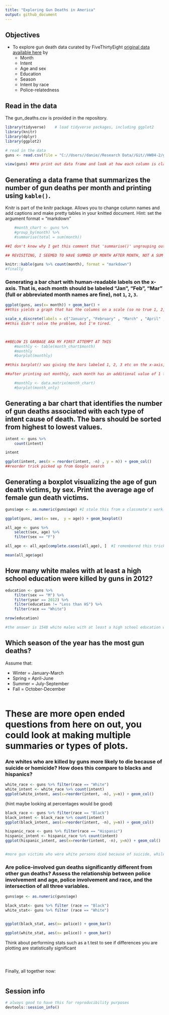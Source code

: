 ---
title: "Exploring Gun Deaths in America"
output: github_document
---

## Objectives
* To explore gun death data curated by FiveThirtyEight [original data available here](https://github.com/fivethirtyeight/guns-data) by
    * Month
    * Intent
    * Age and sex
    * Education
    * Season
    * Intent by race
    * Police-relatedness 

## Read in the data

The gun_deaths.csv is provided in the repository. 
```{r load-data, message=FALSE, warning=FALSE}
library(tidyverse)    # load tidyverse packages, including ggplot2
library(knitr)
library(dplyr)
library(ggplot2)

# read in the data
guns <- read.csv(file = "C://Users//danie//Research Data//Git//HW04-2/gun_deaths.csv", header = TRUE)

view(guns) ##to print out data frame and look at how each column is classified
```
## Generating a data frame that summarizes the number of gun deaths per month and printing using `kable()`. 

Knitr is part of the knitr package. Allows you to change column names and add captions and make pretty tables in your knitted document. Hint: set the argument format = "markdown"


```{r month, warning=FALSE}
    #month_chart <- guns %>% 
    #group_by(month) %>%
    #summarise(total = sum(month))

##I don't know why I get this comment that 'summarise()' ungrouping output (override with 'groups' argument ... if I swich the two functions around, I get an error. If I omit group_by and only run the summarise function, I get a total of all the deaths combined (at least only one datum output .. the code is running, so I'm leaving it).

## REVISITING, I SEEMED TO HAVE SUMMED UP MONTH AFTER MONTH, NOT A SUM FOR EACH INVIDIUAL MONTH (meaning December basically had the total for the deaths combine). ; then deleted basic knitr function. Took a peak at someone else's homework assignment, and tried to follow along as well as with a Google Answer I saw using this format. 

knitr::kable(guns %>% count(month), format = "markdown")
#finally

```


### Generating a bar chart with human-readable labels on the x-axis. That is, each month should be labeled "Jan", "Feb", "Mar" (full or abbreviated month names are fine), not `1`, `2`, `3`.

```{r month_chart}
ggplot(guns, aes(x= month)) + geom_bar() + 
##this yields a graph that has the columns on a scale (so no true 1, 2, 3, 4.. etc) Instead the default x-axis was 0-12.5   

scale_x_discrete(labels = c("January", "February" , "March" , "April" , "May" , "June" , "July" , "August" , "September" , "October" , "November", "December"))
##this didn't solve the problem, but I'm tired. 
   


##BELOW IS GARBAGE AKA MY FIRST ATTEMPT AT THIS 
    #monthly <- table(month_chart$month)
    #monthly
    #barplot(monthly)

##this barplot() was giving the bars labeled 1, 2, 3 etc on the x-axis, but the y-axis is now out of scale and I am unsure how to scale it without further Googling. 

##after printing out monthly, each month has an additional value of 1 for some reason. I tried to convert the dataframe into a matrix. but now it gives only two bars. 

    #monthly <- data.matrix(month_chart)
    #barplot(month_only)

```

## Generating a bar chart that identifies the number of gun deaths associated with each type of intent cause of death. The bars should be sorted from highest to lowest values.

```{r intent}
intent <- guns %>%
    count(intent)

intent

ggplot(intent, aes(x = reorder(intent, -n) , y = n)) + geom_col()
##reorder trick picked up from Google search
```

## Generating a boxplot visualizing the age of gun death victims, by sex. Print the average age of female gun death victims.

```{r age_&_sex}
guns$age <- as.numeric(guns$age) #I stole this from a classmate's work. I saw that without this, my boxplot was giving a value to each age and skewing the overall look of the boxplot, as well being illegible. 

ggplot(guns, aes(x= sex,  y = age)) + geom_boxplot()

all_age <- guns %>%
    select(sex, age) %>%
    filter(sex == "F")

all_age <- all_age[complete.cases(all_age), ]  #I remembered this trick from my assignment last week. Withouth this statement, taking the mean of the Female ages was yielding an NA result. Presumably some values are not provided (no age given) so I used complete cases to only include those that had a value. After I wrote this in, mean function returned a number. 

mean(all_age$age)
```


## How many white males with at least a high school education were killed by guns in 2012?

```{r education}
education <- guns %>% 
    filter(sex == "M") %>%
    filter(year == 2012) %>%
    filter(education != "Less than HS") %>%
    filter(race == "White")

nrow(education)

#the answer is 1548 white males with at least a high school education were killed by guns in 2012
```


## Which season of the year has the most gun deaths?

Assume that:

* Winter = January-March
* Spring = April-June
* Summer = July-September
* Fall = October-December

```{r season}

```


# These are more open ended questions from here on out, you could look at making multiple summaries or types of plots. 

### Are whites who are killed by guns more likely to die because of suicide or homicide? How does this compare to blacks and hispanics?

```{r race}
white_race <- guns %>% filter(race == "White")
white_intent <- white_race %>% count(intent)
ggplot(white_intent, aes(x=reorder(intent, -n), y=n)) + geom_col()


```

(hint maybe looking at percentages would be good)
```{r race_2}
black_race <- guns %>% filter(race == "Black")
black_intent <- black_race %>% count(intent)
ggplot(black_intent, aes(x=reorder(intent, -n), y=n)) + geom_col()

hispanic_race <- guns %>% filter(race == "Hispanic")
hispanic_intent <- hispanic_race %>% count(intent)
ggplot(hispanic_intent, aes(x=reorder(intent, -n), y=n)) + geom_col()


#more gun victims who were white persons died because of suicide, while black and hispanic persons died because of homicide

```


### Are police-involved gun deaths significantly different from other gun deaths? Assess the relationship between police involvement and age, police involvement and race, and the intersection of all three variables.

```{r police}
guns$age <- as.numeric(guns$age)

black_stat<- guns %>% filter (race == "Black")
white_stat<- guns %>% filter (race == "White")


ggplot(black_stat, aes(x= police)) + geom_bar()

ggplot(white_stat, aes(x= police)) + geom_bar()
```

Think about performing stats such as a t.test to see if differences you are plotting are statistically significant

```{r stats?}


```


```{r police_2}

```

```{r stats_2?}


```


Finally, all together now:
```{r police_3}

```


## Session info

```{r}
# always good to have this for reproducibility purposes
devtools::session_info()
```


